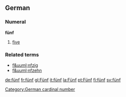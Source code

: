 ==German==
===Numeral===
'''fünf'''
# [[five]]

===Related terms===
*[[f&uuml;nfzig]]
*[[f&uuml;nfzehn]]

[[Category:German cardinal number]]

[[de:fünf]]
[[fr:fünf]]
[[gl:Fünf]]
[[it:fünf]]
[[la:Fünf]]
[[pt:Fünf]]
[[fi:fünf]]
[[sv:fünf]]
